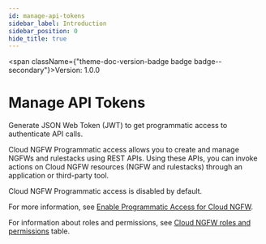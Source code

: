 ```yaml
---
id: manage-api-tokens
sidebar_label: Introduction
sidebar_position: 0
hide_title: true
---
```



<span className={"theme-doc-version-badge badge badge--secondary"}>Version: 1.0.0</span>

# Manage API Tokens



Generate JSON Web Token (JWT) to get programmatic access to authenticate API calls.  

Cloud NGFW Programmatic access allows you to create and manage NGFWs and rulestacks using REST APIs. Using these APIs, you can invoke actions on Cloud NGFW resources (NGFW and rulestacks) through an application or third-party tool.  

Cloud NGFW Programmatic access is disabled by default.  

For more information, see [Enable Programmatic Access for Cloud NGFW](/cloudngfw/aws/api).  

For information about roles and permissions, see [Cloud NGFW roles and permissions](https://docs.paloaltonetworks.com/cloud-ngfw/aws/cloud-ngfw-on-aws/getting-started-with-cloud-ngfw-for-aws/invite-users) table.



      